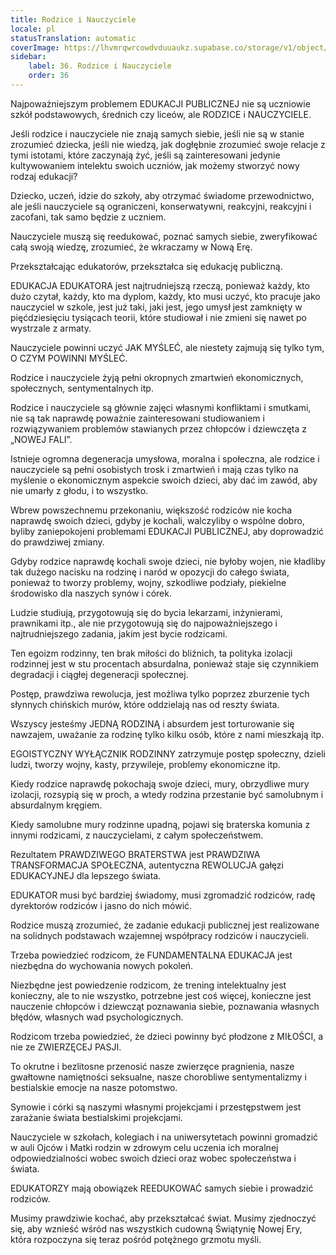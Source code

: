 ```yaml
---
title: Rodzice i Nauczyciele
locale: pl
statusTranslation: automatic
coverImage: https://lhvmrqwrcowdvduuaukz.supabase.co/storage/v1/object/public/strapi-uploads/small_cover-educacion-fundamental.webp-2d51a7828a2b1309555be27f7e2a61a0.webp
sidebar:
    label: 36. Rodzice i Nauczyciele
    order: 36
---
```

Najpoważniejszym problemem EDUKACJI PUBLICZNEJ nie są uczniowie szkół podstawowych, średnich czy liceów, ale RODZICE i NAUCZYCIELE.

Jeśli rodzice i nauczyciele nie znają samych siebie, jeśli nie są w stanie zrozumieć dziecka, jeśli nie wiedzą, jak dogłębnie zrozumieć swoje relacje z tymi istotami, które zaczynają żyć, jeśli są zainteresowani jedynie kultywowaniem intelektu swoich uczniów, jak możemy stworzyć nowy rodzaj edukacji?

Dziecko, uczeń, idzie do szkoły, aby otrzymać świadome przewodnictwo, ale jeśli nauczyciele są ograniczeni, konserwatywni, reakcyjni, reakcyjni i zacofani, tak samo będzie z uczniem.

Nauczyciele muszą się reedukować, poznać samych siebie, zweryfikować całą swoją wiedzę, zrozumieć, że wkraczamy w Nową Erę.

Przekształcając edukatorów, przekształca się edukację publiczną.

EDUKACJA EDUKATORA jest najtrudniejszą rzeczą, ponieważ każdy, kto dużo czytał, każdy, kto ma dyplom, każdy, kto musi uczyć, kto pracuje jako nauczyciel w szkole, jest już taki, jaki jest, jego umysł jest zamknięty w pięćdziesięciu tysiącach teorii, które studiował i nie zmieni się nawet po wystrzale z armaty.

Nauczyciele powinni uczyć JAK MYŚLEĆ, ale niestety zajmują się tylko tym, O CZYM POWINNI MYŚLEĆ.

Rodzice i nauczyciele żyją pełni okropnych zmartwień ekonomicznych, społecznych, sentymentalnych itp.

Rodzice i nauczyciele są głównie zajęci własnymi konfliktami i smutkami, nie są tak naprawdę poważnie zainteresowani studiowaniem i rozwiązywaniem problemów stawianych przez chłopców i dziewczęta z „NOWEJ FALI”.

Istnieje ogromna degeneracja umysłowa, moralna i społeczna, ale rodzice i nauczyciele są pełni osobistych trosk i zmartwień i mają czas tylko na myślenie o ekonomicznym aspekcie swoich dzieci, aby dać im zawód, aby nie umarły z głodu, i to wszystko.

Wbrew powszechnemu przekonaniu, większość rodziców nie kocha naprawdę swoich dzieci, gdyby je kochali, walczyliby o wspólne dobro, byliby zaniepokojeni problemami EDUKACJI PUBLICZNEJ, aby doprowadzić do prawdziwej zmiany.

Gdyby rodzice naprawdę kochali swoje dzieci, nie byłoby wojen, nie kładliby tak dużego nacisku na rodzinę i naród w opozycji do całego świata, ponieważ to tworzy problemy, wojny, szkodliwe podziały, piekielne środowisko dla naszych synów i córek.

Ludzie studiują, przygotowują się do bycia lekarzami, inżynierami, prawnikami itp., ale nie przygotowują się do najpoważniejszego i najtrudniejszego zadania, jakim jest bycie rodzicami.

Ten egoizm rodzinny, ten brak miłości do bliźnich, ta polityka izolacji rodzinnej jest w stu procentach absurdalna, ponieważ staje się czynnikiem degradacji i ciągłej degeneracji społecznej.

Postęp, prawdziwa rewolucja, jest możliwa tylko poprzez zburzenie tych słynnych chińskich murów, które oddzielają nas od reszty świata.

Wszyscy jesteśmy JEDNĄ RODZINĄ i absurdem jest torturowanie się nawzajem, uważanie za rodzinę tylko kilku osób, które z nami mieszkają itp.

EGOISTYCZNY WYŁĄCZNIK RODZINNY zatrzymuje postęp społeczny, dzieli ludzi, tworzy wojny, kasty, przywileje, problemy ekonomiczne itp.

Kiedy rodzice naprawdę pokochają swoje dzieci, mury, obrzydliwe mury izolacji, rozsypią się w proch, a wtedy rodzina przestanie być samolubnym i absurdalnym kręgiem.

Kiedy samolubne mury rodzinne upadną, pojawi się braterska komunia z innymi rodzicami, z nauczycielami, z całym społeczeństwem.

Rezultatem PRAWDZIWEGO BRATERSTWA jest PRAWDZIWA TRANSFORMACJA SPOŁECZNA, autentyczna REWOLUCJA gałęzi EDUKACYJNEJ dla lepszego świata.

EDUKATOR musi być bardziej świadomy, musi zgromadzić rodziców, radę dyrektorów rodziców i jasno do nich mówić.

Rodzice muszą zrozumieć, że zadanie edukacji publicznej jest realizowane na solidnych podstawach wzajemnej współpracy rodziców i nauczycieli.

Trzeba powiedzieć rodzicom, że FUNDAMENTALNA EDUKACJA jest niezbędna do wychowania nowych pokoleń.

Niezbędne jest powiedzenie rodzicom, że trening intelektualny jest konieczny, ale to nie wszystko, potrzebne jest coś więcej, konieczne jest nauczenie chłopców i dziewcząt poznawania siebie, poznawania własnych błędów, własnych wad psychologicznych.

Rodzicom trzeba powiedzieć, że dzieci powinny być płodzone z MIŁOŚCI, a nie ze ZWIERZĘCEJ PASJI.

To okrutne i bezlitosne przenosić nasze zwierzęce pragnienia, nasze gwałtowne namiętności seksualne, nasze chorobliwe sentymentalizmy i bestialskie emocje na nasze potomstwo.

Synowie i córki są naszymi własnymi projekcjami i przestępstwem jest zarażanie świata bestialskimi projekcjami.

Nauczyciele w szkołach, kolegiach i na uniwersytetach powinni gromadzić w auli Ojców i Matki rodzin w zdrowym celu uczenia ich moralnej odpowiedzialności wobec swoich dzieci oraz wobec społeczeństwa i świata.

EDUKATORZY mają obowiązek REEDUKOWAĆ samych siebie i prowadzić rodziców.

Musimy prawdziwie kochać, aby przekształcać świat. Musimy zjednoczyć się, aby wznieść wśród nas wszystkich cudowną Świątynię Nowej Ery, która rozpoczyna się teraz pośród potężnego grzmotu myśli.
